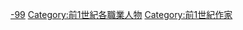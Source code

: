 [[Category:各世紀歷史學家|-99]]
[[Category:前1世紀各職業人物|Category:前1世紀各職業人物]]
[[Category:前1世紀作家|Category:前1世紀作家]]
